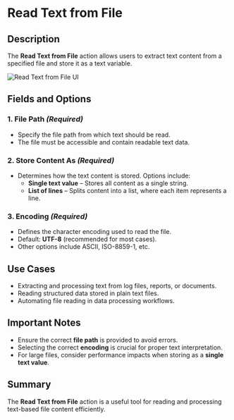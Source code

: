 # Read Text from File

## Description

The **Read Text from File** action allows users to extract text content from a specified file and store it as a text variable.

![Read Text from File UI](../../../assets/file/read-text-from-file.png)

## Fields and Options  

### 1. **File Path** *(Required)* 

- Specify the file path from which text should be read.  
- The file must be accessible and contain readable text data.  

### 2. **Store Content As** *(Required)* 

- Determines how the text content is stored. Options include:  
  - **Single text value** – Stores all content as a single string.  
  - **List of lines** – Splits content into a list, where each item represents a line.  

### 3. **Encoding** *(Required)* 

- Defines the character encoding used to read the file.  
- Default: **UTF-8** (recommended for most cases).  
- Other options include ASCII, ISO-8859-1, etc.  

## Use Cases

- Extracting and processing text from log files, reports, or documents.  
- Reading structured data stored in plain text files.  
- Automating file reading in data processing workflows.  

## Important Notes

- Ensure the correct **file path** is provided to avoid errors.  
- Selecting the correct **encoding** is crucial for proper text interpretation.  
- For large files, consider performance impacts when storing as a **single text value**.  

## Summary

The **Read Text from File** action is a useful tool for reading and processing text-based file content efficiently.